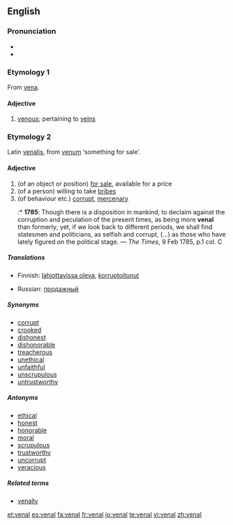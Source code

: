==English==

===Pronunciation===
* {{IPA|/'vi:nəl/}}
* {{rhymes|iːnəl}}

===Etymology 1===
From [[vena]].

====Adjective====
{{en-adj}}

# [[venous]]; pertaining to [[vein]]s

===Etymology 2===
Latin [[venalis]], from [[venum]] ‘something for sale’.

====Adjective====
{{en-adj}}

# (of an object or position) [[for sale]], available for a price
# (of a person) willing to take [[bribe]]s
# (of behaviour etc.) [[corrupt]], [[mercenary]]
#:* '''1785''': Though there is a disposition in mankind, to declaim against the corruption and peculation of the present times, as being more '''venal''' than formerly; yet, if we look back to different periods, we shall find statesmen and politicians, as selfish and corrupt, (...) as those who have lately figured on the political stage. — ''The Times'', 9 Feb 1785, p.1 col. C

=====Translations=====
{{trans-top|for sale, available for a price}}
{{trans-mid}}
{{trans-bottom}}

{{trans-top|willing to take bribes}}
* Finnish: [[lahjottavissa oleva]], [[korruptoitunut]]
{{trans-mid}}
* Russian: [[продажный]]
{{trans-bottom}}

{{trans-top|corrupt, mercenary}}
{{trans-mid}}
{{trans-bottom}}

=====Synonyms=====
* [[corrupt]]
* [[crooked]]
* [[dishonest]]
* [[dishonorable]]
* [[treacherous]]
* [[unethical]]
* [[unfaithful]]
* [[unscrupulous]]
* [[untrustworthy]]

=====Antonyms=====
* [[ethical]]
* [[honest]]
* [[honorable]]
* [[moral]]
* [[scrupulous]]
* [[trustworthy]]
* [[uncorrupt]]
* [[veracious]]

=====Related terms=====
* [[venally]]

[[et:venal]]
[[es:venal]]
[[fa:venal]]
[[fr:venal]]
[[io:venal]]
[[te:venal]]
[[vi:venal]]
[[zh:venal]]